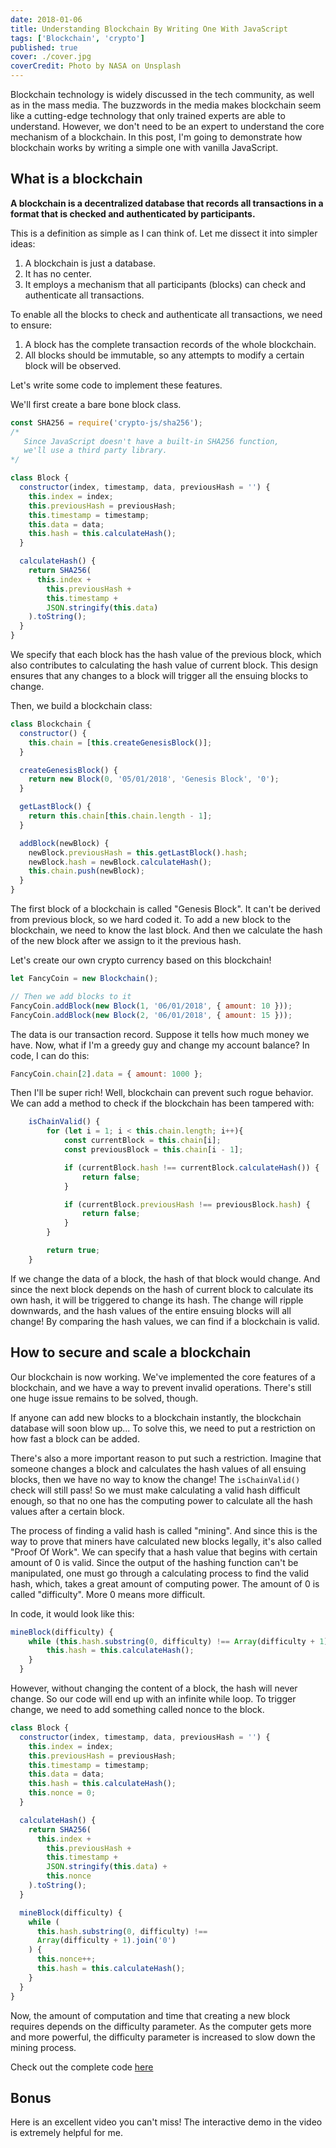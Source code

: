 ```yaml
---
date: 2018-01-06
title: Understanding Blockchain By Writing One With JavaScript
tags: ['Blockchain', 'crypto']
published: true
cover: ./cover.jpg
coverCredit: Photo by NASA on Unsplash
---
```


Blockchain technology is widely discussed in the tech community, as well as in the mass media. The buzzwords in the media makes blockchain seem like a cutting-edge technology that only trained experts are able to understand. However, we don't need to be an expert to understand the core mechanism of a blockchain. In this post, I'm going to demonstrate how blockchain works by writing a simple one with vanilla JavaScript.

## What is a blockchain

**A blockchain is a decentralized database that records all transactions in a format that is checked and authenticated by participants.**

This is a definition as simple as I can think of. Let me dissect it into simpler ideas:

1. A blockchain is just a database.
2. It has no center.
3. It employs a mechanism that all participants (blocks) can check and authenticate all transactions.

To enable all the blocks to check and authenticate all transactions, we need to ensure:

1. A block has the complete transaction records of the whole blockchain.
2. All blocks should be immutable, so any attempts to modify a certain block will be observed.

Let's write some code to implement these features.

We'll first create a bare bone block class.

```javascript
const SHA256 = require('crypto-js/sha256');
/*
   Since JavaScript doesn't have a built-in SHA256 function,
   we'll use a third party library.
*/

class Block {
  constructor(index, timestamp, data, previousHash = '') {
    this.index = index;
    this.previousHash = previousHash;
    this.timestamp = timestamp;
    this.data = data;
    this.hash = this.calculateHash();
  }

  calculateHash() {
    return SHA256(
      this.index +
        this.previousHash +
        this.timestamp +
        JSON.stringify(this.data)
    ).toString();
  }
}
```

We specify that each block has the hash value of the previous block, which also contributes to calculating the hash value of current block. This design ensures that any changes to a block will trigger all the ensuing blocks to change.

Then, we build a blockchain class:

```javascript
class Blockchain {
  constructor() {
    this.chain = [this.createGenesisBlock()];
  }

  createGenesisBlock() {
    return new Block(0, '05/01/2018', 'Genesis Block', '0');
  }

  getLastBlock() {
    return this.chain[this.chain.length - 1];
  }

  addBlock(newBlock) {
    newBlock.previousHash = this.getLastBlock().hash;
    newBlock.hash = newBlock.calculateHash();
    this.chain.push(newBlock);
  }
}
```

The first block of a blockchain is called "Genesis Block". It can't be derived from previous block, so we hard coded it. To add a new block to the blockchain, we need to know the last block. And then we calculate the hash of the new block after we assign to it the previous hash.

Let's create our own crypto currency based on this blockchain!

```javascript
let FancyCoin = new Blockchain();

// Then we add blocks to it
FancyCoin.addBlock(new Block(1, '06/01/2018', { amount: 10 }));
FancyCoin.addBlock(new Block(2, '06/01/2018', { amount: 15 }));
```

The data is our transaction record. Suppose it tells how much money we have. Now, what if I'm a greedy guy and change my account balance? In code, I can do this:

```javascript
FancyCoin.chain[2].data = { amount: 1000 };
```

Then I'll be super rich! Well, blockchain can prevent such rogue behavior. We can add a method to check if the blockchain has been tampered with:

```javascript
    isChainValid() {
        for (let i = 1; i < this.chain.length; i++){
            const currentBlock = this.chain[i];
            const previousBlock = this.chain[i - 1];

            if (currentBlock.hash !== currentBlock.calculateHash()) {
                return false;
            }

            if (currentBlock.previousHash !== previousBlock.hash) {
                return false;
            }
        }

        return true;
    }
```

If we change the data of a block, the hash of that block would change. And since the next block depends on the hash of current block to calculate its own hash, it will be triggered to change its hash. The change will ripple downwards, and the hash values of the entire ensuing blocks will all change! By comparing the hash values, we can find if a blockchain is valid.

## How to secure and scale a blockchain

Our blockchain is now working. We've implemented the core features of a blockchain, and we have a way to prevent invalid operations. There's still one huge issue remains to be solved, though.

If anyone can add new blocks to a blockchain instantly, the blockchain database will soon blow up... To solve this, we need to put a restriction on how fast a block can be added.

There's also a more important reason to put such a restriction. Imagine that someone changes a block and calculates the hash values of all ensuing blocks, then we have no way to know the change! The `isChainValid()` check will still pass! So we must make calculating a valid hash difficult enough, so that no one has the computing power to calculate all the hash values after a certain block.

The process of finding a valid hash is called "mining". And since this is the way to prove that miners have calculated new blocks legally, it's also called "Proof Of Work". We can specify that a hash value that begins with certain amount of 0 is valid. Since the output of the hashing function can't be manipulated, one must go through a calculating process to find the valid hash, which, takes a great amount of computing power. The amount of 0 is called "difficulty". More 0 means more difficult.

In code, it would look like this:

```javascript
mineBlock(difficulty) {
    while (this.hash.substring(0, difficulty) !== Array(difficulty + 1).join("0")) {
        this.hash = this.calculateHash();
    }
  }
```

However, without changing the content of a block, the hash will never change. So our code will end up with an infinite while loop. To trigger change, we need to add something called nonce to the block.

```javascript
class Block {
  constructor(index, timestamp, data, previousHash = '') {
    this.index = index;
    this.previousHash = previousHash;
    this.timestamp = timestamp;
    this.data = data;
    this.hash = this.calculateHash();
    this.nonce = 0;
  }

  calculateHash() {
    return SHA256(
      this.index +
        this.previousHash +
        this.timestamp +
        JSON.stringify(this.data) +
        this.nonce
    ).toString();
  }

  mineBlock(difficulty) {
    while (
      this.hash.substring(0, difficulty) !==
      Array(difficulty + 1).join('0')
    ) {
      this.nonce++;
      this.hash = this.calculateHash();
    }
  }
}
```

Now, the amount of computation and time that creating a new block requires depends on the difficulty parameter. As the computer gets more and more powerful, the difficulty parameter is increased to slow down the mining process.

Check out the complete code [here](https://gist.github.com/leihuang69/4dcf21d3860ed260a9f5b8289ebc045b)

## Bonus

Here is an excellent video you can't miss! The interactive demo in the video is extremely helpful for me.

<YouTube youTubeId="_160oMzblY8" />
